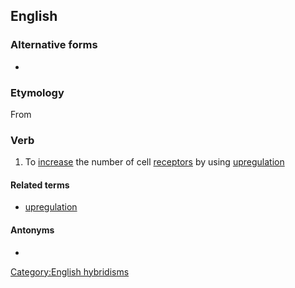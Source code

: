 {{also|up-regulate}}
==English==
{{wikipedia}}

===Alternative forms===
* {{l|en|up-regulate}}

===Etymology===
From {{prefix|en|up|regulate}}

===Verb===
{{en-verb|upregulat}}

# {{lb|en|biology}} To [[increase]] the number of cell [[receptor]]s by using [[upregulation]]

====Related terms====
* [[upregulation]]

====Antonyms====
* {{l|en|downregulate}}

[[Category:English hybridisms]]